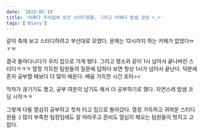 ```yaml
---
date: '2022-05-19'
title: '어쩌다 우리집에 모인 스터디원들, 그리고 어쩌다 밤샘 코딩 >_<'
tags: ['Diary']
---
```


같이 축제 보고 스터디하려고 부산대로 모였다. 문제는 12시까지 하는 카페가 없었다ㅠㅜㅠ

결국 돌아다니다가 우리 집으로 가게 됐다. 그리고 평소와 같이 1시 넘어서 끝나버린 스터디ㅋㅋㅋ
열정 가득한 팀원들의 질문에 답하다 보면 항상 1시가 넘어서 끝난다. 
덕분에 혼자 공부할 때보다 더 많이 배운다. 배움 가득한 시간 죠아><

막차가 끊기기도 했고, 공부 여운이 남기도 해서 더 공부하기로 했다. 자연스레 밤샘 코딩 시작ㅋㅋ

그렇게 다들 열심히 공부하고 첫차 타고 집으로 돌아갔다. 열정 가득하고 귀여운 스터디원들 :)
많이 부족한 팀장임에도 잘 따라주고 준비도 열심히 해오는 팀원들이 멋지고 고맙다.